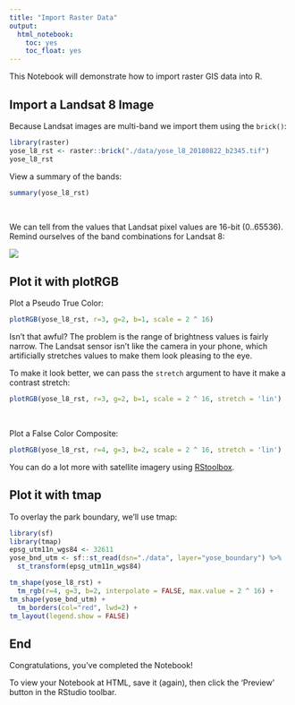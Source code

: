 ```yaml
---
title: "Import Raster Data"
output: 
  html_notebook:
    toc: yes
    toc_float: yes
---
```


This Notebook will demonstrate how to import raster GIS data into R.

## Import a Landsat 8 Image

Because Landsat images are multi-band we import them using the `brick()`:

```r
library(raster)
yose_l8_rst <- raster::brick("./data/yose_l8_20180822_b2345.tif")
yose_l8_rst
```

View a summary of the bands:

```r
summary(yose_l8_rst)
```

\

We can tell from the values that Landsat pixel values are 16-bit (0..65536). Remind ourselves of the band combinations for Landsat 8:

![](https://ajlyons.github.io/rspatial_bgs22/slides/images/l8_band_combos_786x392.png)

## Plot it with plotRGB

Plot a Pseudo True Color:

```r
plotRGB(yose_l8_rst, r=3, g=2, b=1, scale = 2 ^ 16)
```

Isn't that awful? The problem is the range of brightness values is fairly narrow. The Landsat sensor isn't like the camera in your phone, which artificially stretches values to make them look pleasing to the eye.

To make it look better, we can pass the `stretch` argument to have it make a contrast stretch:

```r
plotRGB(yose_l8_rst, r=3, g=2, b=1, scale = 2 ^ 16, stretch = 'lin')
```

\

Plot a False Color Composite:

```r
plotRGB(yose_l8_rst, r=4, g=3, b=2, scale = 2 ^ 16, stretch = 'lin')
```

You can do a lot more with satellite imagery using [RStoolbox](https://bleutner.github.io/RStoolbox/rstbx-docu/spectralIndices.html).

## Plot it with tmap

To overlay the park boundary, we'll use tmap:

```r
library(sf)
library(tmap)
epsg_utm11n_wgs84 <- 32611
yose_bnd_utm <- sf::st_read(dsn="./data", layer="yose_boundary") %>% 
  st_transform(epsg_utm11n_wgs84)

tm_shape(yose_l8_rst) +
  tm_rgb(r=4, g=3, b=2, interpolate = FALSE, max.value = 2 ^ 16) +
tm_shape(yose_bnd_utm) +
  tm_borders(col="red", lwd=2) +
tm_layout(legend.show = FALSE)
```

## End

Congratulations, you've completed the Notebook! 

To view your Notebook at HTML, save it (again), then click the 'Preview' button in the RStudio toolbar.


